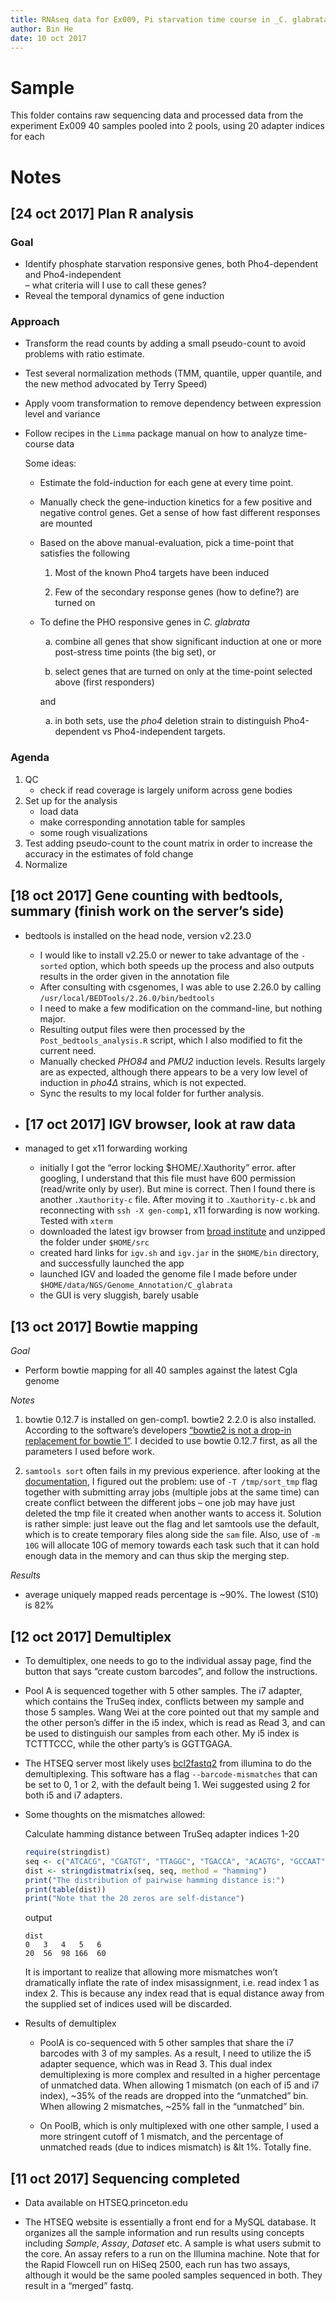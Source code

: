 ```yaml
---
title: RNAseq data for Ex009, Pi starvation time course in _C. glabrata_
author: Bin He
date: 10 oct 2017
---
```


# Sample

This folder contains raw sequencing data and processed data from the experiment Ex009
40 samples pooled into 2 pools, using 20 adapter indices for each 

# Notes

## [24 oct 2017] Plan R analysis

### Goal

- Identify phosphate starvation responsive genes, both Pho4-dependent and Pho4-independent  
	-- what criteria will I use to call these genes?
- Reveal the temporal dynamics of gene induction

### Approach

- Transform the read counts by adding a small pseudo-count to avoid problems with ratio estimate.

- Test several normalization methods (TMM, quantile, upper quantile, and the new method advocated by Terry Speed)
	
- Apply voom transformation to remove dependency between expression level and variance

- Follow recipes in the `Limma` package manual on how to analyze time-course data

	Some ideas:

    - Estimate the fold-induction for each gene at every time point.
	- Manually check the gene-induction kinetics for a few positive and negative control genes. Get a sense of how fast different responses are mounted
    - Based on the above manual-evaluation, pick a time-point that satisfies the following
	
	    1. Most of the known Pho4 targets have been induced

		1. Few of the secondary response genes (how to define?) are turned on

    - To define the PHO responsive genes in _C. glabrata_
	
	    a. combine all genes that show significant induction at one or more post-stress time points (the big set), or

		a. select genes that are turned on only at the time-point selected above (first responders)

		and

		a. in both sets, use the _pho4_ deletion strain to distinguish Pho4-dependent vs Pho4-independent targets.

### Agenda

1. QC
    - check if read coverage is largely uniform across gene bodies
2. Set up for the analysis
    - load data
	- make corresponding annotation table for samples
	- some rough visualizations
3. Test adding pseudo-count to the count matrix in order to increase the accuracy in the estimates of fold change
4. Normalize 


## [18 oct 2017] Gene counting with bedtools, summary (finish work on the server's side)

- bedtools is installed on the head node, version v2.23.0

	- I would like to install v2.25.0 or newer to take advantage of the `-sorted` option, which both speeds up the process and also outputs results in the order given in the annotation file
	- After consulting with csgenomes, I was able to use 2.26.0 by calling `/usr/local/BEDTools/2.26.0/bin/bedtools`
	- I need to make a few modification on the command-line, but nothing major.
	- Resulting output files were then processed by the `Post_bedtools_analysis.R` script, which I also modified to fit the current need.
	- Manually checked _PHO84_ and _PMU2_ induction levels. Results largely are as expected, although there appears to be a very low level of induction in _$pho4 \Delta$_ strains, which is not expected.
	- Sync the results to my local folder for further analysis. 

- 
## [17 oct 2017] IGV browser, look at raw data

- managed to get x11 forwarding working

	- initially I got the "error locking $HOME/.Xauthority" error. after googling, I understand that this file must have 600 permission (read/write only by user). But mine is correct. Then I found there is another `.Xauthority-c` file. After moving it to `.Xauthority-c.bk` and reconnecting with `ssh -X gen-comp1`, x11 forwarding is now working. Tested with `xterm`
	- downloaded the latest igv browser from [broad institute](http://software.broadinstitute.org/software/igv/LoadGenome) and unzipped the folder under `$HOME/src`
	- created hard links for `igv.sh` and `igv.jar` in the `$HOME/bin` directory, and successfully launched the app
	- launched IGV and loaded the genome file I made before under `$HOME/data/NGS/Genome_Annotation/C_glabrata`
	- the GUI is very sluggish, barely usable

## [13 oct 2017] Bowtie mapping

_Goal_

- Perform bowtie mapping for all 40 samples against the latest Cgla genome

_Notes_

1. bowtie 0.12.7 is installed on gen-comp1. bowtie2 2.2.0 is also installed. According to the software's developers ["bowtie2 is not a drop-in replacement for bowtie 1"](http://bowtie-bio.sourceforge.net/bowtie2/faq.shtml). I decided to use bowtie 0.12.7 first, as all the parameters I used before work.

1. `samtools sort` often fails in my previous experience. after looking at the [documentation](http://www.htslib.org/doc/samtools-1.3.html), I figured out the problem: use of `-T /tmp/sort_tmp` flag together with submitting array jobs (multiple jobs at the same time) can create conflict between the different jobs -- one job may have just deleted the tmp file it created when another wants to access it. Solution is rather simple: just leave out the flag and let samtools use the default, which is to create temporary files along side the `sam` file. Also, use of `-m 10G` will allocate 10G of memory towards each task such that it can hold enough data in the memory and can thus skip the merging step.

_Results_

- average uniquely mapped reads percentage is ~90%. The lowest (S10) is 82%

## [12 oct 2017] Demultiplex

- To demultiplex, one needs to go to the individual assay page, find the button that says "create custom barcodes", and follow the instructions.

- Pool A is sequenced together with 5 other samples. The i7 adapter, which contains the TruSeq index, conflicts between my sample and those 5 samples. Wang Wei at the core pointed out that my sample and the other person's differ in the i5 index, which is read as Read 3, and can be used to distinguish our samples from each other. My i5 index is TCTTTCCC, while the other party's is GGTTGAGA.

- The HTSEQ server most likely uses [bcl2fastq2](https://support.illumina.com/content/dam/illumina-support/documents/downloads/software/bcl2fastq/bcl2fastq2-v2-18-software-guide-15051736-01.pdf) from illumina to do the demultiplexing. This software has a flag `--barcode-mismatches` that can be set to 0, 1 or 2, with the default being 1. Wei suggested using 2 for both i5 and i7 adapters.

- Some thoughts on the mismatches allowed:

	Calculate hamming distance between TruSeq adapter indices 1-20

	```r
	require(stringdist)
	seq <- c("ATCACG", "CGATGT", "TTAGGC", "TGACCA", "ACAGTG", "GCCAAT", "CAGATC", "ACTTGA", "GATCAG", "TAGCTT", "GGCTAC", "CTTGTA", "AGTCAA", "AGTTCC", "ATGTCA", "CCGTCC", "GTCCGC", "GTGAAA", "GTGGCC", "GTTTCG")
	dist <- stringdistmatrix(seq, seq, method = "hamming")
	print("The distribution of pairwise hamming distance is:")
	print(table(dist))
	print("Note that the 20 zeros are self-distance")
	```
	
	output

	```
	dist
	0   3   4   5   6 
	20  56  98 166  60
	```
	
	It is important to realize that allowing more mismatches won't dramatically inflate the rate of index misassignment, i.e. read index 1 as index 2. This is because any index read that is equal distance away from the supplied set of indices used will be discarded.

- Results of demultiplex

    - PoolA is co-sequenced with 5 other samples that share the i7 barcodes with 3 of my samples. As a result, I need to utilize the i5 adapter sequence, which was in Read 3. This dual index demultiplexing is more complex and resulted in a higher percentage of unmatched data. When allowing 1 mismatch (on each of i5 and i7 index), ~35% of the reads are dropped into the "unmatched" bin. When allowing 2 mismatches, ~25% fall in the "unmatched" bin.

    - On PoolB, which is only multiplexed with one other sample, I used a more stringent cutoff of 1 mismatch, and the percentage of unmatched reads (due to indices mismatch) is &lt 1%. Totally fine.

## [11 oct 2017] Sequencing completed

- Data available on HTSEQ.princeton.edu

- The HTSEQ website is essentially a front end for a MySQL database. It organizes all the sample information and run results using concepts including _Sample_, _Assay_, _Dataset_ etc. A sample is what users submit to the core. An assay refers to a run on the Illumina machine. Note that for the Rapid Flowcell run on HiSeq 2500, each run has two assays, although it would be the same pooled samples sequenced in both. They result in a "merged" fastq.

